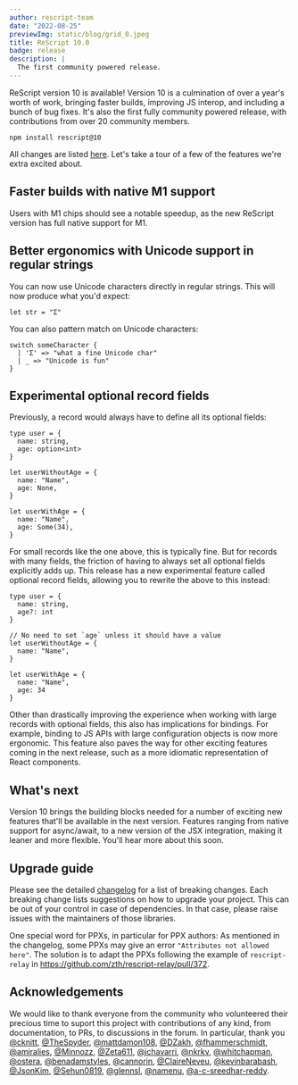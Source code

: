 ```yaml
---
author: rescript-team
date: "2022-08-25"
previewImg: static/blog/grid_0.jpeg
title: ReScript 10.0
badge: release
description: |
  The first community powered release.
---
```


ReScript version 10 is available! Version 10 is a culmination of over a year's worth of work, bringing faster builds, improving JS interop, and including a bunch of bug fixes. It's also the first fully community powered release, with contributions from over 20 community members.

```
npm install rescript@10
```

All changes are listed [here](https://github.com/rescript-lang/rescript/blob/10.0_release/CHANGELOG.md). Let's take a tour of a few of the features we're extra excited about.

## Faster builds with native M1 support

Users with M1 chips should see a notable speedup, as the new ReScript version has full native support for M1.

## Better ergonomics with Unicode support in regular strings

You can now use Unicode characters directly in regular strings. This will now produce what you'd expect:

```res
let str = "Σ"
```

You can also pattern match on Unicode characters:

```res
switch someCharacter {
  | 'Σ' => "what a fine Unicode char"
  | _ => "Unicode is fun"
}
```

## Experimental optional record fields

Previously, a record would always have to define all its optional fields:

```res
type user = {
  name: string,
  age: option<int>
}

let userWithoutAge = {
  name: "Name",
  age: None,
}

let userWithAge = {
  name: "Name",
  age: Some(34),
}
```

For small records like the one above, this is typically fine. But for records with many fields, the friction of having to always set all optional fields explicitly adds up. This release has a new experimental feature called optional record fields, allowing you to rewrite the above to this instead:

```res
type user = {
  name: string,
  age?: int
}

// No need to set `age` unless it should have a value
let userWithoutAge = {
  name: "Name",
}

let userWithAge = {
  name: "Name",
  age: 34
}
```

Other than drastically improving the experience when working with large records with optional fields, this also has implications for bindings. For example, binding to JS APIs with large configuration objects is now more ergonomic.
This feature also paves the way for other exciting features coming in the next release, such as a more idiomatic representation of React components.

## What's next

Version 10 brings the building blocks needed for a number of exciting new features that'll be available in the next version. Features ranging from native support for async/await, to a new version of the JSX integration, making it leaner and more flexible. You'll hear more about this soon.

## Upgrade guide

Please see the detailed [changelog](https://github.com/rescript-lang/rescript/blob/10.0_release/CHANGELOG.md) for a list of breaking changes.
Each breaking change lists suggestions on how to upgrade your project.
This can be out of your control in case of dependencies. In that case, please raise issues with the maintainers of those libraries.

One special word for PPXs, in particular for PPX authors: As mentioned in the changelog, some PPXs may give an error `"Attributes not allowed here"`. The solution is to adapt the PPXs following the example of `rescript-relay` in https://github.com/zth/rescript-relay/pull/372.

## Acknowledgements

We would like to thank everyone from the community who volunteered their precious time to suport this project with contributions of any kind, from documentation, to PRs, to discussions in the forum.
In particular, thank you [@cknitt](https://github.com/cknitt), [@TheSpyder](https://github.com/TheSpyder), [@mattdamon108](https://github.com/mattdamon108), [@DZakh](https://github.com/DZakh), [@fhammerschmidt](https://github.com/fhammerschmidt), [@amiralies](https://github.com/amiralies), [@Minnozz](https://github.com/Minnozz), [@Zeta611](https://github.com/Zeta611), [@jchavarri](https://github.com/jchavarri), [@nkrkv](https://github.com/nkrkv), [@whitchapman](https://github.com/whitchapman), [@ostera](https://github.com/ostera), [@benadamstyles](https://github.com/benadamstyles), [@cannorin](https://github.com/cannorin), [@ClaireNeveu](https://github.com/ClaireNeveu), [@kevinbarabash](https://github.com/kevinbarabash), [@JsonKim](https://github.com/JsonKim), [@Sehun0819](https://github.com/Sehun0819), [@glennsl](https://github.com/glennsl), [@namenu](https://github.com/namenu), [@a-c-sreedhar-reddy](https://github.com/a-c-sreedhar-reddy).
